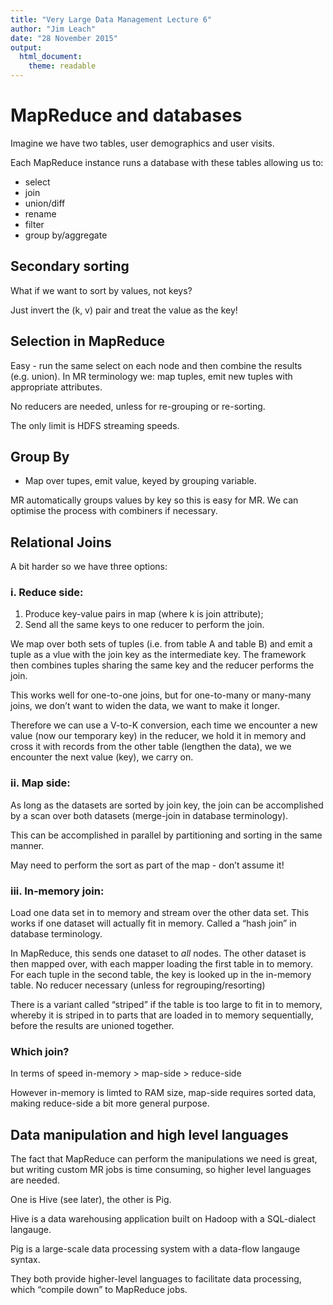 ```yaml
---
title: "Very Large Data Management Lecture 6"
author: "Jim Leach"
date: "28 November 2015"
output: 
  html_document:
    theme: readable
---
```


# MapReduce and databases

Imagine we have two tables, user demographics and user visits. 

Each MapReduce instance runs a database with these tables allowing us to:

* select
* join
* union/diff
* rename
* filter
* group by/aggregate

## Secondary sorting

What if we want to sort by values, not keys?

Just invert the (k, v) pair and treat the value as the key!

## Selection in MapReduce

Easy - run the same select on each node and then combine the results (e.g. union). In MR terminology we: map tuples, emit new tuples with appropriate attributes.

No reducers are needed, unless for re-grouping or re-sorting. 

The only limit is HDFS streaming speeds.

## Group By

* Map over tupes, emit value, keyed by grouping variable.

MR automatically groups values by key so this is easy for MR. We can optimise the process with combiners if necessary.

## Relational Joins

A bit harder so we have three options:

### i. Reduce side:

1. Produce key-value pairs in map (where k is join attribute);
2. Send all the same keys to one reducer to perform the join.

We map over both sets of tuples (i.e. from table A and table B) and emit a tuple as a vlue with the join key as the intermediate key. The framework then combines tuples sharing the same key and the reducer performs the join. 

This works well for one-to-one joins, but for one-to-many or many-many joins, we don't want to widen the data, we want to make it longer. 

Therefore we can use a V-to-K conversion, each time we encounter a new value (now our temporary key) in the reducer, we hold it in memory and cross it with records from the other table (lengthen the data), we we encounter the next value (key), we carry on.

### ii. Map side:

As long as the datasets are sorted by join key, the join can be accomplished by a scan over both datasets (merge-join in database terminology).

This can be accomplished in parallel by partitioning and sorting in the same manner. 

May need to perform the sort as part of the map - don't assume it!

### iii. In-memory join:

Load one data set in to memory and stream over the other data set. This works if one dataset will actually fit in memory. Called a "hash join" in database terminology. 

In MapReduce, this sends one dataset to _all_ nodes. The other dataset is then mapped over, with each mapper loading the first table in to memory. For each tuple in the second table, the key is looked up in the in-memory table. No reducer necessary (unless for regrouping/resorting)

There is a variant called "striped" if the table is too large to fit in to memory, whereby it is striped in to parts that are loaded in to memory sequentially, before the results are unioned together. 

### Which join?

In terms of speed in-memory > map-side > reduce-side

However in-memory is limted to RAM size, map-side requires sorted data, making reduce-side a bit more general purpose. 

## Data manipulation and high level languages

The fact that MapReduce can perform the manipulations we need is great, but writing custom MR jobs is time consuming, so higher level languages are needed. 

One is Hive (see later), the other is Pig.

Hive is a data warehousing application built on Hadoop with a SQL-dialect langauge. 

Pig is a large-scale data processing system with a data-flow langauge syntax. 

They both provide higher-level languages to facilitate data processing, which "compile down" to MapReduce jobs.

